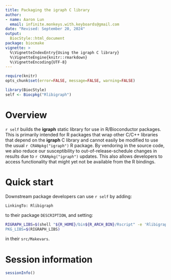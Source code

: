 ```yaml
---
title: Packaging the igraph C library
author:
- name: Aaron Lun
  email: infinite.monkeys.with.keyboards@gmail.com
date: "Revised: September 20, 2024"
output:
  BiocStyle::html_document
package: biocmake
vignette: >
  %\VignetteIndexEntry{Using the igraph C library}
  %\VignetteEngine{knitr::rmarkdown}
  %\VignetteEncoding{UTF-8}
---
```


```r
require(knitr)
opts_chunk$set(error=FALSE, message=FALSE, warning=FALSE)

library(BiocStyle)
self <- Biocpkg("Rlibigraph")
```

# Overview

`r self` builds the **igraph** static library for use in R/Bioconductor packages.
This is primarily intended for R packages that wrap other C/C++ libraries that depend on the **igraph** C library
and cannot easily be modified to use the usual `r CRANpkg("igraph")` R package.
By vendoring in the source code, we also reduce our susceptibility to out-of-release-schedule changes in results due to `r CRANpkg("igraph")` updates.
This also allows developers to access functionality that might yet not be available from the R bindings.

# Quick start

Downstream package developers can use `r self` by adding:

```
LinkingTo: Rlibigraph
```

to their package `DESCRIPTION`, and setting:

```bash
RIGRAPH_LIBS=$(shell "${R_HOME}/bin${R_ARCH_BIN}/Rscript" -e 'Rlibigraph::pkgconfig()'")
PKG_LIBS=$(RIGRAPH_LIBS)
```

in their `src/Makevars`.

# Session information {-}

```r
sessionInfo()
```
